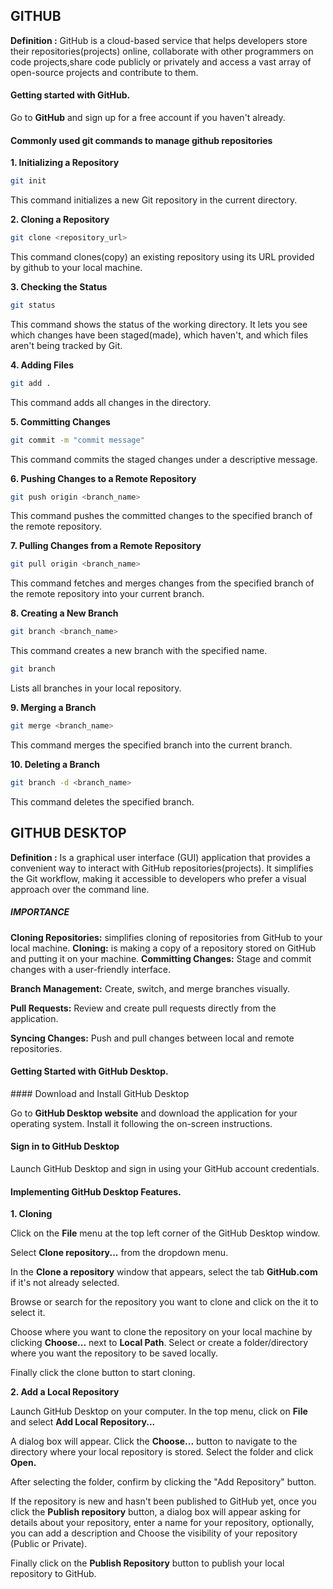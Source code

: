 
## GITHUB
**Definition :**
GitHub is a cloud-based service that helps developers store their repositories(projects) online,
collaborate with other programmers on code projects,share code publicly or privately and access a vast array of open-source projects and contribute to them.

#### Getting started with GitHub.
Go to <Link className='text-blue-500' href="https://github.com/">**GitHub**</Link> and sign up for a free account if you haven't already.

#### Commonly used git commands to manage github repositories

**1. Initializing a Repository**
```bash copy filename="Terminal"
git init
```
This command initializes a new Git repository in the current directory.

**2. Cloning a Repository**
```bash copy
git clone <repository_url>
```
This command clones(copy) an existing repository using its  URL provided by github to your local machine.

**3. Checking the Status**
```bash copy filename="Terminal"
git status
```
This command shows the status of the working directory. It lets you see which changes have been staged(made), which haven't, and which files aren't being tracked by Git.

**4. Adding Files**
```bash copy
git add .
```
This command  adds all changes in the directory.

**5. Committing Changes**
```bash copy filename="Terminal"
git commit -m "commit message"
```
This command commits the staged changes under  a descriptive message.

**6. Pushing Changes to a Remote Repository**
```bash copy
git push origin <branch_name>
```
This command pushes the committed changes to the specified branch of the remote repository.

**7. Pulling Changes from a Remote Repository**
```bash copy
git pull origin <branch_name>
```
This command fetches and merges changes from the specified branch of the remote repository into your current branch.

**8. Creating a New Branch**
```bash copy
git branch <branch_name>
```
This command creates a new branch with the specified name.
```bash copy
git branch 
```
Lists all branches in your local repository.

**9. Merging a Branch**
```bash copy
git merge <branch_name>
```
This command merges the specified branch into the current branch.

**10. Deleting a Branch**
```bash copy
git branch -d <branch_name>
```
This command deletes the specified branch.


## GITHUB DESKTOP
**Definition :**
Is a graphical user interface (GUI) application that provides a convenient way to interact with GitHub repositories(projects). It simplifies the Git workflow, making it accessible to developers who prefer a visual approach over the command line.

##### IMPORTANCE

**Cloning Repositories:** simplifies cloning of repositories from GitHub to your local machine.
<Callout emoji="💡">
  **Cloning:** is making a copy of a repository stored on GitHub and putting it on your machine.
</Callout>
**Committing Changes:** Stage and commit changes with a user-friendly interface.

**Branch Management:** Create, switch, and merge branches visually.

**Pull Requests:** Review and create pull requests directly from the application.

**Syncing Changes:** Push and pull changes between local and remote repositories.

#### Getting Started with GitHub Desktop.

<Steps>
#### Download and Install GitHub Desktop
 
Go to <Link className='text-blue-500' href="https://desktop.github.com/">**GitHub Desktop website**</Link> and download the application for your operating system. Install it following the on-screen instructions.
 
#### Sign in to GitHub Desktop
 
Launch GitHub Desktop and sign in using your GitHub account credentials.
</Steps>


#### Implementing GitHub Desktop Features.

**1. Cloning**

Click on the **File** menu at the top left corner of the GitHub Desktop window.

Select **Clone repository...** from the dropdown menu.

In the **Clone a repository** window that appears, select the tab **GitHub.com** if it's not already selected.

Browse or search for the repository you want to clone and click on the it to select it.

Choose where you want to clone the repository on your local machine by clicking **Choose...** next to **Local Path**. Select or create a folder/directory where you want the repository to be saved locally.

Finally click the clone button to start cloning.

**2.  Add a Local Repository**

Launch GitHub Desktop on your computer. In the top menu, click on **File** and select **Add Local Repository...**

A dialog box will appear. Click the **Choose...** button to navigate to the directory where your local repository is stored. Select the folder and click **Open.**

After selecting the folder, confirm by clicking the "Add Repository" button.  

If the repository is new and hasn't been published to GitHub yet, once you click the **Publish repository** button, a dialog box will appear asking for details about your repository, enter a name for your repository, optionally, you can add a description and Choose the visibility of your repository (Public or Private).

Finally click on the **Publish Repository** button to publish your local repository to GitHub.
